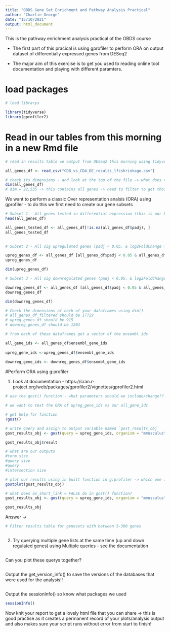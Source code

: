 ```yaml
---
title: "OBDS Gene Set Enrichment and Pathway Analysis Practical"
author: "Charlie George"
date: "15/10/2021"
output: html_document
---
```


This is the pathway enrichment analysis practical of the OBDS course

- The first part of this pracical is using gprofiler to perform ORA on output dataset of differentially expressed genes from DESeq2

- The major aim of this exercise is to get you used to reading online tool documentation and playing with different paramters.

# load packages 
```r
# load librarys

library(tidyverse)
library(gprofiler2)
```


# Read in our tables from this morning in a new Rmd file
```r
# read in results table we output from DESeq2 this morning using tidyverse read_csv()

all_genes_df <- read_csv("CD8_vs_CD4_DE_results_lfcshrinkage.csv")

# check its dimensions - and look at the top of the file -> what does this tell us about our table? 
dim(all_genes_df)
# dim = 22,535 -> this contains all genes -> need to filter to get those tested 

```

We want to perform a classic Over representation analsis (ORA) using gprofiler - to do this we first need to create our gene subsets 

```r

# Subset 1 - All genes tested in differential expression (this is our background/control gene list) - i.e. remove padj == NA 
head(all_genes_df)

all_genes_tested_df <- all_genes_df[!is.na(all_genes_df$padj), ]
all_genes_tested_df

  
# Subset 2 - All sig upregulated genes (padj < 0.05. & log2FoldChange > 1)

upreg_genes_df <- all_genes_df [all_genes_df$padj < 0.05 & all_genes_df$log2FoldChange > 1, ]
upreg_genes_df

dim(upreg_genes_df)

# Subset 3 - All sig downregulated genes (padj < 0.05. & log2FoldChange < 1)

downreg_genes_df <- all_genes_df [all_genes_df$padj < 0.05 & all_genes_df$log2FoldChange < -1, ]
downreg_genes_df

dim(downreg_genes_df)

# Check the dimensions of each of your dataframes using dim()
# all_genes_df_filtered should be 17729
# upreg_genes_df should be 915
# downreg_genes_df should be 1204

```


```r
# from each of these dataframes get a vector of the ensembl ids 

all_gene_ids <- all_genes_df$ensembl_gene_ids
    
upreg_gene_ids <-upreg_genes_df$ensembl_gene_ids
    
downreg_gene_ids <- downreg_genes_df$ensembl_gene_ids
```

#Perform ORA using g:profiler 

1. Look at documentation - https://cran.r-project.org/web/packages/gprofiler2/vignettes/gprofiler2.html
```r
# use the gost() function - what parameters should we include/change??

# we want to test the ORA of upreg_gene_ids vs our all_gene_ids

# get help for function
?gost() 

# write query and assign to output variable named `gost_results_obj`
gost_results_obj <- gost(query = upreg_gene_ids, organism = "mmusculus",exclude_iea = TRUE,correction_method = "g_SCS",custom_bg = all_gene_ids)

gost_results_obj$result

# what are our outputs  
#term size
#query size
#query
#intersection size

```

```r
# plot our results using in built function in g:profiler -> which one is it? 
gostplot(gost_results_obj)

```

```r
# what does as_short_link = FALSE do in gost() function? 
gost_results_obj <- gost(query = upreg_gene_ids, organism = "mmusculus",exclude_iea = TRUE,correction_method = "g_SCS",custom_bg = all_gene_ids,as_short_link = TRUE )

gost_results_obj
```

Answer -> 

```r
# Filter results table for genesets with between 5-300 genes 



```


2. Try querying multiple gene lists at the same time (up and down regulated genes) using Multiple queries - see the documentation 

```r

```

Can you plot these querys together?

```r


```

Output the get_version_info() to save the versions of the databases that were used for the analysis!! 
```r

```

Output the sessionInfo() so know what packages we used
```r
sessionInfo()

```

Now knit your report to get a lovely html file that you can share -> this is good practise as it creates a permanent record of your plots/analysis output and also makes sure your script runs without error from start to finish! 